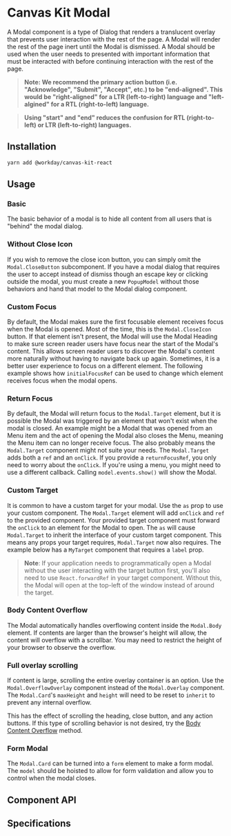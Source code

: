 

<Meta of={ModalStories} />

# Canvas Kit Modal

A Modal component is a type of Dialog that renders a translucent overlay that prevents user
interaction with the rest of the page. A Modal will render the rest of the page inert until the
Modal is dismissed. A Modal should be used when the user needs to presented with important
information that must be interacted with before continuing interaction with the rest of the page.

>**Note: We recommend the primary action button (i.e. "Acknowledge", "Submit", "Accept", etc.) to be "end-aligned".
> This would be "right-aligned" for a LTR (left-to-right) language and "left-algined" for a RTL (right-to-left) language.**

>**Using "start" and "end" reduces the confusion for RTL (right-to-left) or LTR (left-to-right) languages.**

## Installation

```sh
yarn add @workday/canvas-kit-react
```

## Usage

### Basic

The basic behavior of a modal is to hide all content from all users that is "behind" the modal
dialog.

<ExampleCodeBlock code={Basic}/>

### Without Close Icon

If you wish to remove the close icon button, you can simply omit the `Modal.CloseButton`
subcomponent. If you have a modal dialog that requires the user to accept instead of dismiss though
an escape key or clicking outside the modal, you must create a new `PopupModel` without those
behaviors and hand that model to the Modal dialog component.

<ExampleCodeBlock code={WithoutCloseIcon} />

### Custom Focus

By default, the Modal makes sure the first focusable element receives focus when the Modal is
opened. Most of the time, this is the `Modal.CloseIcon` button. If that element isn't present, the
Modal will use the Modal Heading to make sure screen reader users have focus near the start of the
Modal's content. This allows screen reader users to discover the Modal's content more naturally
without having to navigate back up again. Sometimes, it is a better user experience to focus on a
different element. The following example shows how `initialFocusRef` can be used to change which
element receives focus when the modal opens.

<ExampleCodeBlock code={CustomFocus} />

### Return Focus

By default, the Modal will return focus to the `Modal.Target` element, but it is possible the Modal
was triggered by an element that won't exist when the modal is closed. An example might be a Modal
that was opened from an Menu item and the act of opening the Modal also closes the Menu, meaning the
Menu item can no longer receive focus. The also probably means the `Modal.Target` component might
not suite your needs. The `Modal.Target` adds both a `ref` and an `onClick`. If you provide a
`returnFocusRef`, you only need to worry about the `onClick`. If you're using a menu, you might need
to use a different callback. Calling `model.events.show()` will show the Modal.

<ExampleCodeBlock code={ReturnFocus} />

### Custom Target

It is common to have a custom target for your modal. Use the `as` prop to use your custom component.
The `Modal.Target` element will add `onClick` and `ref` to the provided component. Your provided
target component must forward the `onClick` to an element for the Modal to open. The `as` will cause
`Modal.Target` to inherit the interface of your custom target component. This means any props your
target requires, `Modal.Target` now also requires. The example below has a `MyTarget` component that
requires a `label` prop.

> **Note**: If your application needs to programmatically open a Modal without the user interacting
> with the target button first, you'll also need to use `React.forwardRef` in your target component.
> Without this, the Modal will open at the top-left of the window instead of around the target.

<ExampleCodeBlock code={CustomTarget} />

### Body Content Overflow

The Modal automatically handles overflowing content inside the `Modal.Body` element. If contents are
larger than the browser's height will allow, the content will overflow with a scrollbar. You may
need to restrict the height of your browser to observe the overflow.

<ExampleCodeBlock code={BodyOverflow} />

### Full overlay scrolling

If content is large, scrolling the entire overlay container is an option. Use the
`Modal.OverflowOverlay` component instead of the `Modal.Overlay` component. The `Modal.Card`'s
`maxHeight` and `height` will need to be reset to `inherit` to prevent any internal overflow.

This has the effect of scrolling the heading, close button, and any action buttons. If this type of
scrolling behavior is not desired, try the [Body Content Overflow](#body-content-overflow) method.

<ExampleCodeBlock code={FullOverflow} />

### Form Modal

The `Modal.Card` can be turned into a `form` element to make a form modal. The `model` should be
hoisted to allow for form validation and allow you to control when the modal closes.

<ExampleCodeBlock code={FormModal} />

## Component API

<SymbolDoc name="Modal" fileName="/react/" />

## Specifications

<Specifications file="Modal.spec.ts" name="Modal" />
